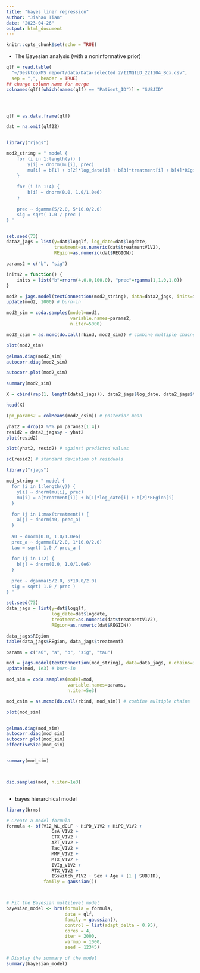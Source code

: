 ```yaml
---
title: "bayes liner regression"
author: "Jiahao Tian"
date: "2023-04-26"
output: html_document
---
```


```r
knitr::opts_chunk$set(echo = TRUE)
```

- The Bayesian analysis (with a noninformative prior)

```r
qlf = read.table(
  "~/Desktop/MS report/data/Data-selected 2/IIMQILD_221104_Box.csv", 
  sep = ",", header = TRUE)
## change column name for merge
colnames(qlf)[which(names(qlf) == "Patient_ID")] = "SUBJID"




qlf = as.data.frame(qlf)

```


```r
dat = na.omit(qlf22)


library("rjags")

mod2_string = " model {
    for (i in 1:length(y)) {
        y[i] ~ dnorm(mu[i], prec)
        mu[i] = b[1] + b[2]*log_date[i] + b[3]*treatment[i] + b[4]*REgion[i]
    }
    
    for (i in 1:4) {
        b[i] ~ dnorm(0.0, 1.0/1.0e6)
    }
    
    prec ~ dgamma(5/2.0, 5*10.0/2.0)
    sig = sqrt( 1.0 / prec )
} "


set.seed(73)
data2_jags = list(y=dat$logqlf, log_date=dat$logdate,
                  treatment=as.numeric(dat$treatmentV1V2),
                  REgion=as.numeric(dat$REGION))

params2 = c("b", "sig")

inits2 = function() {
    inits = list("b"=rnorm(4,0.0,100.0), "prec"=rgamma(1,1.0,1.0))
}

mod2 = jags.model(textConnection(mod2_string), data=data2_jags, inits=inits2, n.chains=3)
update(mod2, 1000) # burn-in

mod2_sim = coda.samples(model=mod2,
                        variable.names=params2,
                        n.iter=5000)

mod2_csim = as.mcmc(do.call(rbind, mod2_sim)) # combine multiple chains

```


```r
plot(mod2_sim)


```


```r
gelman.diag(mod2_sim)
autocorr.diag(mod2_sim)

autocorr.plot(mod2_sim)

```


```r
summary(mod2_sim)


```


```r
X = cbind(rep(1, length(data2_jags)), data2_jags$log_date, data2_jags$treatment, data2_jags$REgion)

head(X)

(pm_params2 = colMeans(mod2_csim)) # posterior mean

yhat2 = drop(X %*% pm_params2[1:4])
resid2 = data2_jags$y - yhat2
plot(resid2)
```


```r
plot(yhat2, resid2) # against predicted values


```


```r
sd(resid2) # standard deviation of residuals

```



```r
library("rjags")

mod_string = " model {
  for (i in 1:length(y)) {
    y[i] ~ dnorm(mu[i], prec)
    mu[i] = a[treatment[i]] + b[1]*log_date[i] + b[2]*REgion[i]
  }
  
  for (j in 1:max(treatment)) {
    a[j] ~ dnorm(a0, prec_a)
  }
  
  a0 ~ dnorm(0.0, 1.0/1.0e6)
  prec_a ~ dgamma(1/2.0, 1*10.0/2.0)
  tau = sqrt( 1.0 / prec_a )
  
  for (j in 1:2) {
    b[j] ~ dnorm(0.0, 1.0/1.0e6)
  }
  
  prec ~ dgamma(5/2.0, 5*10.0/2.0)
  sig = sqrt( 1.0 / prec )
} "

set.seed(73)
data_jags = list(y=dat$logqlf, 
                 log_date=dat$logdate,
                 treatment=as.numeric(dat$treatmentV1V2),
                 REgion=as.numeric(dat$REGION))

data_jags$REgion
table(data_jags$REgion, data_jags$treatment)

params = c("a0", "a", "b", "sig", "tau")

mod = jags.model(textConnection(mod_string), data=data_jags, n.chains=3)
update(mod, 1e3) # burn-in

mod_sim = coda.samples(model=mod,
                       variable.names=params,
                       n.iter=5e3)

mod_csim = as.mcmc(do.call(rbind, mod_sim)) # combine multiple chains

```

```r

plot(mod_sim)



```



```r
gelman.diag(mod_sim)
autocorr.diag(mod_sim)
autocorr.plot(mod_sim)
effectiveSize(mod_sim)



```



```r
summary(mod_sim)




```



```r

dic.samples(mod, n.iter=1e3)



```


#############
- bayes hierarchical model

```r
library(brms)

# Create a model formula
formula <- bf(V12_WL_dQLF ~ HiPD_V1V2 + HiPD_V1V2 +
                 CsA_V1V2 +    
                 CTX_V1V2 +      
                 AZT_V1V2 +       
                 Tac_V1V2 +     
                 MMF_V1V2 +     
                 MTX_V1V2 +     
                 IVIg_V1V2 +    
                 RTX_V1V2 +   
                 ISswitch_V1V2 + Sex + Age + (1 | SUBJID), 
              family = gaussian())



# Fit the Bayesian multilevel model
bayesian_model <- brm(formula = formula, 
                      data = qlf,
                      family = gaussian(),
                      control = list(adapt_delta = 0.95),
                      cores = 4,
                      iter = 2000,
                      warmup = 1000,
                      seed = 12345)

# Display the summary of the model
summary(bayesian_model)




```
